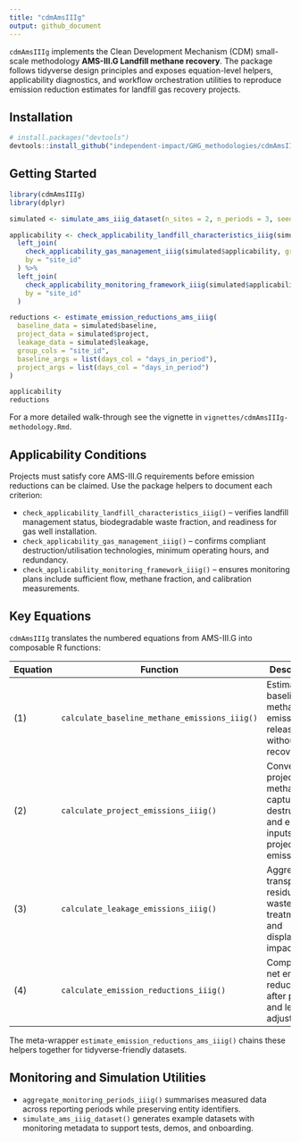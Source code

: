 ```yaml
---
title: "cdmAmsIIIg"
output: github_document
---
```


`cdmAmsIIIg` implements the Clean Development Mechanism (CDM) small-scale methodology **AMS-III.G Landfill methane recovery**. The package follows tidyverse design principles and exposes equation-level helpers, applicability diagnostics, and workflow orchestration utilities to reproduce emission reduction estimates for landfill gas recovery projects.

## Installation

```r
# install.packages("devtools")
devtools::install_github("independent-impact/GHG_methodologies/cdmAmsIIIg")
```

## Getting Started

```r
library(cdmAmsIIIg)
library(dplyr)

simulated <- simulate_ams_iiig_dataset(n_sites = 2, n_periods = 3, seed = 2025)

applicability <- check_applicability_landfill_characteristics_iiig(simulated$applicability, group_cols = "site_id") %>%
  left_join(
    check_applicability_gas_management_iiig(simulated$applicability, group_cols = "site_id"),
    by = "site_id"
  ) %>%
  left_join(
    check_applicability_monitoring_framework_iiig(simulated$applicability, group_cols = "site_id"),
    by = "site_id"
  )

reductions <- estimate_emission_reductions_ams_iiig(
  baseline_data = simulated$baseline,
  project_data = simulated$project,
  leakage_data = simulated$leakage,
  group_cols = "site_id",
  baseline_args = list(days_col = "days_in_period"),
  project_args = list(days_col = "days_in_period")
)

applicability
reductions
```

For a more detailed walk-through see the vignette in `vignettes/cdmAmsIIIg-methodology.Rmd`.

## Applicability Conditions

Projects must satisfy core AMS-III.G requirements before emission reductions can be claimed. Use the package helpers to document each criterion:

- `check_applicability_landfill_characteristics_iiig()` – verifies landfill management status, biodegradable waste fraction, and readiness for gas well installation.
- `check_applicability_gas_management_iiig()` – confirms compliant destruction/utilisation technologies, minimum operating hours, and redundancy.
- `check_applicability_monitoring_framework_iiig()` – ensures monitoring plans include sufficient flow, methane fraction, and calibration measurements.

## Key Equations

`cdmAmsIIIg` translates the numbered equations from AMS-III.G into composable R functions:

| Equation | Function | Description |
|----------|----------|-------------|
| (1) | `calculate_baseline_methane_emissions_iiig()` | Estimates baseline methane emissions released without gas recovery. |
| (2) | `calculate_project_emissions_iiig()` | Converts project methane capture, destruction, and energy inputs into project emissions. |
| (3) | `calculate_leakage_emissions_iiig()` | Aggregates transport, residual waste treatment, and displacement impacts. |
| (4) | `calculate_emission_reductions_iiig()` | Computes net emission reductions after project and leakage adjustments. |

The meta-wrapper `estimate_emission_reductions_ams_iiig()` chains these helpers together for tidyverse-friendly datasets.

## Monitoring and Simulation Utilities

- `aggregate_monitoring_periods_iiig()` summarises measured data across reporting periods while preserving entity identifiers.
- `simulate_ams_iiig_dataset()` generates example datasets with monitoring metadata to support tests, demos, and onboarding.
